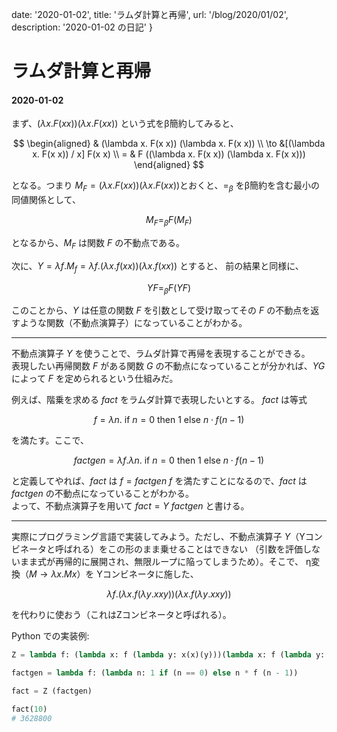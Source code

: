 

  date: '2020-01-02',
  title: 'ラムダ計算と再帰',
  url: '/blog/2020/01/02',
  description: '2020-01-02 の日記'
}

<link rel="stylesheet" href="https://fonts.googleapis.com/css?family=Ubuntu+Mono&display=swap" />
<link rel="stylesheet" href="https://cdnjs.cloudflare.com/ajax/libs/prism/1.9.0/themes/prism-tomorrow.min.css" />
<link rel="stylesheet" href="https://cdnjs.cloudflare.com/ajax/libs/prism/1.9.0/plugins/line-numbers/prism-line-numbers.min.css" />
<link rel="stylesheet" href="https://cdnjs.cloudflare.com/ajax/libs/prism/1.9.0/plugins/line-highlight/prism-line-highlight.min.css" />
<link rel="stylesheet" href="https://cdn.jsdelivr.net/npm/katex@0.11.0/dist/katex.min.css" />

# ラムダ計算と再帰
#### 2020-01-02

まず、$(\lambda x. F(x x)) (\lambda x. F(x x))$ という式をβ簡約してみると、

$$
\begin{aligned}
& (\lambda x. F(x x)) (\lambda x. F(x x)) \\
\to &[(\lambda x. F(x x)) / x] F(x x) \\
= & F ((\lambda x. F(x x)) (\lambda x. F(x x)))
\end{aligned}
$$

となる。つまり $M_F = (\lambda x. F(x x)) (\lambda x. F(x x))$とおくと、$=_{\beta}$ 
をβ簡約を含む最小の同値関係として、

$$
M_F =_{\beta} F (M_F)
$$

となるから、$M_F$ は関数 $F$ の不動点である。

次に、$Y = \lambda f. M_f = \lambda f. (\lambda x. f(x x)) (\lambda x. f(x x))$ とすると、
前の結果と同様に、

$$
Y F =_{\beta} F (Y F)
$$

このことから、$Y$ は任意の関数 $F$ を引数として受け取ってその $F$ の不動点を返すような関数（不動点演算子）になっていることがわかる。

---

不動点演算子 $Y$ を使うことで、ラムダ計算で再帰を表現することができる。  
表現したい再帰関数 $F$ がある関数 $G$ の不動点になっていることが分かれば、$Y G$ によって $F$ を定められるという仕組みだ。
  
例えば、階乗を求める $fact$ をラムダ計算で表現したいとする。 $fact$ は等式

$$
f = \lambda n. \ \mathrm{if} \ n = 0 \ \mathrm{then} \ 1 \ \mathrm{else} \ n \cdot f (n - 1)
$$

を満たす。ここで、

$$
factgen = \lambda f. \lambda n. \ \mathrm{if} \ n = 0 \ \mathrm{then} \ 1 \ \mathrm{else} \ n \cdot f (n - 1)
$$

と定義してやれば、$fact$ は $f = factgen \ f$ を満たすことになるので、$fact$ は $factgen$ の不動点になっていることがわかる。  
よって、不動点演算子を用いて $fact = Y \ factgen$ と書ける。

---

実際にプログラミング言語で実装してみよう。ただし、不動点演算子 $Y$（Yコンビネータと呼ばれる）をこの形のまま乗せることはできない
（引数を評価しないまま式が再帰的に展開され、無限ループに陥ってしまうため）。そこで、
η変換（$M \to \lambda x. M x$）を Yコンビネータに施した、

$$
\lambda f. (\lambda x. f(\lambda y. x x y)) (\lambda x. f(\lambda y.x x y))
$$

を代わりに使おう（これはZコンビネータと呼ばれる）。

Python での実装例:

```python
Z = lambda f: (lambda x: f (lambda y: x(x)(y)))(lambda x: f (lambda y: x(x)(y)))

factgen = lambda f: (lambda n: 1 if (n == 0) else n * f (n - 1))

fact = Z (factgen)

fact(10)
# 3628800
```

<BlogLayout meta={meta} />
<BlogMeta meta={meta} />
